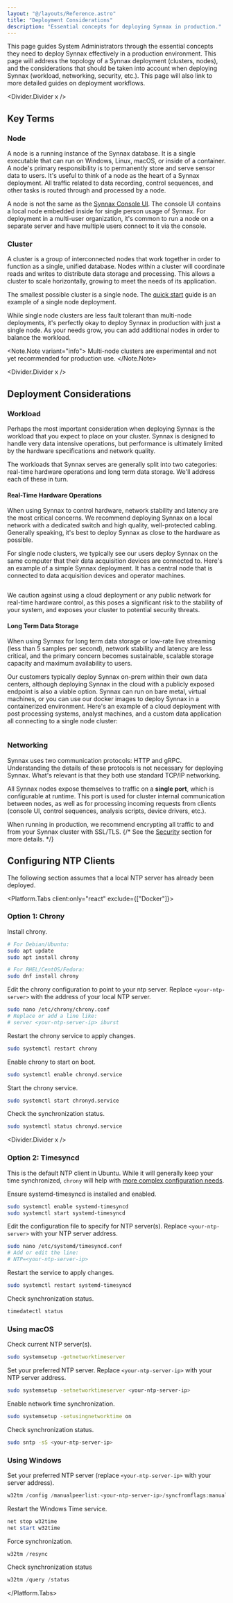 ```yaml
---
layout: "@/layouts/Reference.astro"
title: "Deployment Considerations"
description: "Essential concepts for deploying Synnax in production."
---
```



This page guides System Administrators through the essential concepts they need to
deploy Synnax effectively in a production environment. This page will address the
topology of a Synnax deployment (clusters, nodes), and the considerations that should be
taken into account when deploying Synnax (workload, networking, security, etc.). This
page will also link to more detailed guides on deployment workflows.

<Divider.Divider x />

## Key Terms

### Node

A node is a running instance of the Synnax database. It is a single executable that can
run on Windows, Linux, macOS, or inside of a container. A node's primary responsibility
is to permanently store and serve sensor data to users. It's useful to think of a node
as the heart of a Synnax deployment. All traffic related to data recording, control
sequences, and other tasks is routed through and processed by a node.

A node is not the same as the [Synnax Console UI](/reference/console/get-started). The
console UI contains a local node embedded inside for single person usage of Synnax. For
deployment in a multi-user organization, it's common to run a node on a separate server
and have multiple users connect to it via the console.

### Cluster

A cluster is a group of interconnected nodes that work together in order to function as
a single, unified database. Nodes within a cluster will coordinate reads and writes to
distribute data storage and processing. This allows a cluster to scale horizontally,
growing to meet the needs of its application.

The smallest possible cluster is a single node. The
[quick start](/reference/cluster/quick-start) guide is an example of a single node
deployment.

While single node clusters are less fault tolerant than multi-node deployments, it's
perfectly okay to deploy Synnax in production with just a single node. As your needs
grow, you can add additional nodes in order to balance the workload.

<Note.Note variant="info">
  Multi-node clusters are experimental and not yet recommended for production use.
</Note.Note>

<Divider.Divider x />

## Deployment Considerations

### Workload

Perhaps the most important consideration when deploying Synnax is the workload that you
expect to place on your cluster. Synnax is designed to handle very data intensive
operations, but performance is ultimately limited by the hardware specifications and
network quality.

The workloads that Synnax serves are generally split into two categories: real-time
hardware operations and long term data storage. We'll address each of these in turn.

#### Real-Time Hardware Operations

When using Synnax to control hardware, network stability and latency are the most
critical concerns. We recommend deploying Synnax on a local network with a dedicated
switch and high quality, well-protected cabling. Generally speaking, it's best to deploy
Synnax as close to the hardware as possible.

For single node clusters, we typically see our users deploy Synnax on the same computer
that their data acquisition devices are connected to. Here's an example of a simple
Synnax deployment. It has a central node that is connected to data acquisition devices
and operator machines.

<Image
  client:only="react"
  id="guides/sys-admin/deployment-considerations/real-time-deployment"
  themed={false}
/>

We caution against using a cloud deployment or any public network for real-time hardware
control, as this poses a significant risk to the stability of your system, and exposes
your cluster to potential security threats.

#### Long Term Data Storage

When using Synnax for long term data storage or low-rate live streaming (less than 5
samples per second), network stability and latency are less critical, and the primary
concern becomes sustainable, scalable storage capacity and maximum availability to
users.

Our customers typically deploy Synnax on-prem within their own data centers, although
deploying Synnax in the cloud with a publicly exposed endpoint is also a viable option.
Synnax can run on bare metal, virtual machines, or you can use our docker images to
deploy Synnax in a containerized environment. Here's an example of a cloud deployment
with post processing systems, analyst machines, and a custom data application all
connecting to a single node cluster:

<Image
  client:only="react"
  id="guides/sys-admin/deployment-considerations/storage-deployment"
  themed={false}
/>

### Networking

Synnax uses two communication protocols: HTTP and gRPC. Understanding the details of
these protocols is not necessary for deploying Synnax. What's relevant is that they both
use standard TCP/IP networking.

All Synnax nodes expose themselves to traffic on a **single port**, which is
configurable at runtime. This port is used for cluster internal communication between
nodes, as well as for processing incoming requests from clients (console UI, control
sequences, analysis scripts, device drivers, etc.).

When running in production, we recommend encrypting all traffic to and from your Synnax
cluster with SSL/TLS. {/* See the [Security](#security) section for more details. */}

## Configuring NTP Clients

The following section assumes that a local NTP server has already been deployed.

<Platform.Tabs client:only="react" exclude={["Docker"]}>

<Fragment slot="Linux">

### Option 1: Chrony

Install chrony.

```bash
# For Debian/Ubuntu:
sudo apt update
sudo apt install chrony
```

```bash
# For RHEL/CentOS/Fedora:
sudo dnf install chrony
```

Edit the chrony configuration to point to your ntp server. Replace `<your-ntp-server>`
with the address of your local NTP server.

```bash
sudo nano /etc/chrony/chrony.conf
# Replace or add a line like:
# server <your-ntp-server-ip> iburst
```

Restart the chrony service to apply changes.

```bash
sudo systemctl restart chrony
```

Enable chrony to start on boot.

```bash
sudo systemctl enable chronyd.service
```

Start the chrony service.

```bash
sudo systemctl start chronyd.service
```

Check the synchronization status.

```bash
sudo systemctl status chronyd.service
```

<Divider.Divider x />

### Option 2: Timesyncd

This is the default NTP client in Ubuntu. While it will generally keep your time
synchronized, `chrony` will help with
[more complex configuration needs](https://documentation.ubuntu.com/server/explanation/networking/about-time-synchronisation/#about-timedatectl).

Ensure systemd-timesyncd is installed and enabled.

```bash
sudo systemctl enable systemd-timesyncd
sudo systemctl start systemd-timesyncd
```

Edit the configuration file to specify for NTP server(s). Replace `<your-ntp-server>`
with your NTP server address.

```bash
sudo nano /etc/systemd/timesyncd.conf
# Add or edit the line:
# NTP=<your-ntp-server-ip>
```

Restart the service to apply changes.

```bash
sudo systemctl restart systemd-timesyncd
```

Check synchronization status.

```bash
timedatectl status
```

</Fragment>

<Fragment slot="macOS">

### Using macOS

Check current NTP server(s).

```bash
sudo systemsetup -getnetworktimeserver
```

Set your preferred NTP server. Replace `<your-ntp-server-ip>` with your NTP server
address.

```bash
sudo systemsetup -setnetworktimeserver <your-ntp-server-ip>
```

Enable network time synchronization.

```bash
sudo systemsetup -setusingnetworktime on
```

Check synchronization status.

```bash
sudo sntp -sS <your-ntp-server-ip>
```

</Fragment>

<Fragment slot="Windows">

### Using Windows

Set your preferred NTP server (replace `<your-ntp-server-ip>` with your server address).

```powershell
w32tm /config /manualpeerlist:<your-ntp-server-ip>/syncfromflags:manual /reliable:yes /update
```

Restart the Windows Time service.

```powershell
net stop w32time
net start w32time
```

Force synchronization.

```powershell
w32tm /resync
```

Check synchronization status

```powershell
w32tm /query /status
```

</Fragment>

</Platform.Tabs>
